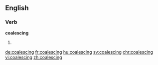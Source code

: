 ==English==

===Verb===
'''coalescing'''

# {{present participle of|coalesce}}

[[de:coalescing]]
[[fr:coalescing]]
[[hu:coalescing]]
[[sv:coalescing]]
[[chr:coalescing]]
[[vi:coalescing]]
[[zh:coalescing]]